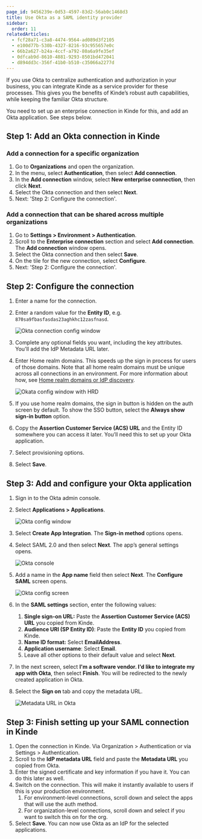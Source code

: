 ```yaml
---
page_id: 9456239e-0d53-4597-83d2-56ab0c1468d3
title: Use Okta as a SAML identity provider
sidebar:
  order: 11
relatedArticles:
  - fcf28a71-c3a8-4474-9564-ad089d3f2105
  - e100d77b-530b-4327-8216-93c955657e0c	
  - 66b2a627-b24a-4ccf-a792-80a6a9fe35ef
  - 0dfcab9d-8610-4881-9293-8501bd472041
  - d894dd3c-356f-41b0-b510-c35066a2277d
---
```


If you use Okta to centralize authentication and authorization in your business, you can integrate Kinde as a service provider for these processes. This gives you the benefits of Kinde’s robust auth capabilities, while keeping the familiar Okta structure.

You need to set up an enterprise connection in Kinde for this, and add an Okta application. See steps below.

## Step 1: Add an Okta connection in Kinde

### Add a connection for a specific organization

1. Go to **Organizations** and open the organization. 
2. In the menu, select **Authentication**, then select **Add connection**.
3. In the **Add connection** window, select **New enterprise connection**, then click **Next**.
4. Select the Okta connection and then select **Next**. 
5. Next: 'Step 2: Configure the connection'.

### Add a connection that can be shared across multiple organizations

1. Go to **Settings > Environment > Authentication**.
2. Scroll to the **Enterprise connection** section and select **Add connection**. The **Add connection** window opens.
3. Select the Okta connection and then select **Save**.
4. On the tile for the new connection, select **Configure**.
5. Next: 'Step 2: Configure the connection'.

## Step 2: Configure the connection

1. Enter a name for the connection.
2. Enter a random value for the **Entity ID**, e.g. `870sa9fbasfasdas23aghkhc12zasfnasd`.

   ![Okta connection config window](https://imagedelivery.net/skPPZTHzSlcslvHjesZQcQ/6b54c794-6f5a-4e9b-61fa-7c8a81f3a000/public)

3. Complete any optional fields you want, including the key attributes. You'll add the IdP Metadata URL later.
4. Enter Home realm domains. This speeds up the sign in process for users of those domains. Note that all home realm domains must be unique across all connections in an environment. For more information about how, see [Home realm domains or IdP discovery](/authenticate/enterprise-connections/home-realm-discovery/).

   ![Okata config window with HRD](https://imagedelivery.net/skPPZTHzSlcslvHjesZQcQ/20fc0aa1-0516-45b9-ff38-3a5e0c281700/public)

5. If you use home realm domains, the sign in button is hidden on the auth screen by default. To show the SSO button, select the **Always show sign-in button** option.
6. Copy the **Assertion Customer Service (ACS) URL** and the Entity ID somewhere you can access it later. You’ll need this to set up your Okta application.
7. Select provisioning options.
8. Select **Save**.

## Step 3: Add and configure your Okta application

1. Sign in to the Okta admin console.
2. Select **Applications > Applications**.

   ![Okta config window](https://imagedelivery.net/skPPZTHzSlcslvHjesZQcQ/63dee3f1-b0ba-4961-33e9-a8f928a07d00/public)
  
3. Select **Create App Integration**. The **Sign-in method** options opens.
4. Select SAML 2.0 and then select **Next**. The app’s general settings opens.

   ![Okta console](https://imagedelivery.net/skPPZTHzSlcslvHjesZQcQ/ff6393ec-43bb-4b25-e12c-26f7a05aa800/public)

5. Add a name in the **App name** field then select **Next**. The **Configure SAML** screen opens.

   ![Okta config screen](https://imagedelivery.net/skPPZTHzSlcslvHjesZQcQ/bb3bf35b-3322-433e-8224-5297a71da300/public)

6. In the **SAML settings** section, enter the following values:
   1. **Single sign-on URL:** Paste the **Assertion Customer Service (ACS) URL** you copied from Kinde.
   2. **Audience URI (SP Entity ID)**: Paste the **Entity ID** you copied from Kinde.
   3. **Name ID format:** Select **EmailAddress**.
   4. **Application username**: Select **Email**.
   5. Leave all other options to their default value and select **Next**.
7. In the next screen, select **I'm a software vendor. I'd like to integrate my app with Okta**, then select **Finish**. You will be redirected to the newly created application in Okta.
8. Select the **Sign on** tab and copy the metadata URL.

   ![Metadata URL in Okta](https://imagedelivery.net/skPPZTHzSlcslvHjesZQcQ/9bdcb215-054e-45c1-11a7-2df2f4be7800/public)
 
## Step 3: Finish setting up your SAML connection in Kinde

1. Open the connection in Kinde. Via Organization > Authentication or via Settings > Authentication.
2. Scroll to the **IdP metadata URL** field and paste the **Metadata URL** you copied from Okta.
3. Enter the signed certificate and key information if you have it. You can do this later as well. 
4. Switch on the connection. This will make it instantly available to users if this is your production environment.
   1. For environment-level connections, scroll down and select the apps that will use the auth method.
   2. For organization-level connections, scroll down and select if you want to switch this on for the org. 
5. Select **Save**. You can now use Okta as an IdP for the selected applications.
